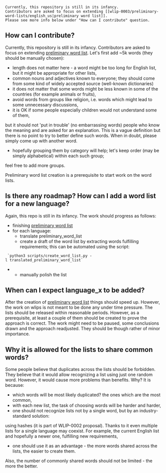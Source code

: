 <pre>
Currently, this repository is still in its infancy.
Contributors are asked to focus on extending [[wlip-0003/preliminary-word-lists/english_us|preliminary word list]].
Please see more info below under "How can I contribute" question.
</pre>

==How can I contribute?==
Currently, this repository is still in its infancy.
Contributors are asked to focus on extending [[wlip-0003/preliminary-word-lists/english_us|preliminary word list]].
Let's first add ~5k words (they should be manually chosen):
* length does not matter here - a word might be too long for English list, but it might be appropriate for other lists,
* common nouns and adjectives known to everyone; they should come from some kind of widely accepted source (well-known dictionaries)
* it does not matter that some words might be less known in some of the countries (for example animals or fruits),
* avoid words from groups like religion, i.e. words which might lead to some unnecessary discussions,
* <p> it is OK if some people especially children would not understand some of them,
but it should not 'put in trouble' (no embarrassing words) people who know the meaning and are asked for an explanation.
This is a vague definition but there is no point to try to better define such words.
When in doubt, please simply come up with another word.</p>
* <p>hopefully grouping them by category will help; let's keep order (may be simply alphabetical) within each such group;
feel free to add more groups.</p>

Preliminary word list creation is a prerequisite to start work on the word lists.

==Is there any roadmap? How can I add a word list for a new language?==
Again, this repo is still in its infancy. The work should progress as follows:
* finishing [[wlip-0003/preliminary-word-lists/english_us|preliminary word list]]
* for each language:
** translate preliminary_word_list
** create a draft of the word list by extracting words fulfilling requirements; this can be automated using the script:
  `python3 scripts/create_word_list.py -l translated_preliminary_word_list`
** manually polish the list

==When can I expect language_x to be added?==
After the creation of [[wlip-0003/preliminary-word-lists/english_us|preliminary word list]] things should speed up.
However, the work on wlips is not meant to be done any under time pressure.
The lists should be released within reasonable periods.
However, as a prerequisite, at least a couple of them should be created to prove the approach is correct.
The work might need to be paused, some conclusions drawn and the approach readjusted.
They should be though rather of minor importance.

==Why it is allowed for the lists to share common words?==
Some people believe that duplicates across the lists should be forbidden.
They believe that it would allow recognizing a list using just one random word.
However, it would cause more problems than benefits.
Why? It is because:
* which words will be most likely duplicated? the ones which are the most common,
* with each new list, the task of choosing words will be harder and harder,
* <p>one should not recognize lists not by a single word, but by an industry-standard solution:
using hashes (it is part of WLIP-0002 proposal).
Thanks to it even multiple lists for a single language may coexist.
For example, the current English list and hopefully a newer one, fulfilling new requirements,</p>
* <p>one should use it as an advantage - the more words shared across the lists, the easier to create them.
Also, the number of commonly shared words should not be limited - the more the better.</p>
